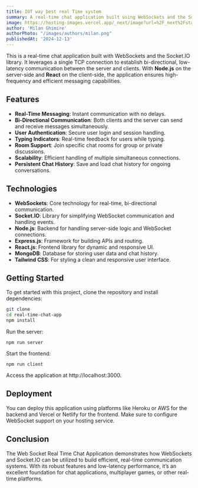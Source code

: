 ```yaml
---
title: IOT way best real Time system
summary: A real-time chat application built using WebSockets and the Socket.IO library, providing low-latency, bi-directional communication.
image: https://hosting-images.vercel.app/_next/image?url=%2F_next%2Fstatic%2Fmedia%2FIot.563e5b67.png&w=2048&q=75
author: 'Milan Ghimire'
authorPhoto: "/images/authors/milan.png"
publishedAt: '2024-12-13'
---
```


This is a real-time chat application built with WebSockets and the Socket.IO library. It leverages a single TCP connection to establish bi-directional, low-latency communication between the server and clients. With **Node.js** on the server-side and **React** on the client-side, the application ensures high-frequency and efficient messaging capabilities.

## Features

- **Real-Time Messaging**: Instant communication with no delays.
- **Bi-Directional Communication**: Both clients and the server can send and receive messages simultaneously.
- **User Authentication**: Secure user login and session handling.
- **Typing Indicators**: Real-time feedback for users while typing.
- **Room Support**: Join specific chat rooms for group or private discussions.
- **Scalability**: Efficient handling of multiple simultaneous connections.
- **Persistent Chat History**: Save and load chat history for ongoing conversations.

## Technologies

- **WebSockets**: Core technology for real-time, bi-directional communication.
- **Socket.IO**: Library for simplifying WebSocket communication and handling events.
- **Node.js**: Backend for handling server-side logic and WebSocket connections.
- **Express.js**: Framework for building APIs and routing.
- **React.js**: Frontend library for dynamic and responsive UI.
- **MongoDB**: Database for storing user data and chat history.
- **Tailwind CSS**: For styling a clean and responsive user interface.

## Getting Started

To get started with this project, clone the repository and install dependencies:

```bash
git clone
cd real-time-chat-app
npm install
```
Run the server:
```
npm run server
```
Start the frontend:
```
npm run client
```
Access the application at http://localhost:3000.

## Deployment

You can deploy this application using platforms like Heroku or AWS for the backend and Vercel or Netlify for the frontend. Make sure to configure WebSocket support on your hosting service.

## Conclusion

The Web Socket Real Time Chat Application demonstrates how WebSockets and Socket.IO can be utilized to build efficient, real-time communication systems. With its robust features and low-latency performance, it’s an excellent foundation for chat applications, multiplayer games, or other real-time platforms.
